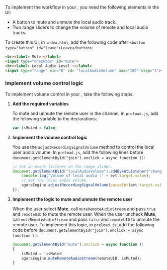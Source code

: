 <PlatformWrapper platform="electron">

To implement the <Vpd k="NAME"/> workflow in your <Vpl k="CLIENT" />, you need the following elements in the UI:
 
* A button to mute and unmute the local audio track.
* Two range sliders to change the volume of remote and local audio tracks.

To create this UI, in `index.html`, add the following code after `<button type="button" id="leave">Leave</button>`:

```html
<br><label> Mute </label>
<input type="checkbox" id="mute">
<br><label> Local Audio Level :</label>
<input type="range" min="0" id= "localAudioVolume" max="100" step="1"><br>
```

### Implement volume control logic

To implement volume control in your <Vpl k="CLIENT" />, take the following steps:

1. **Add the required variables**

   To mute and unmute the remote user in the channel, in `preload.js`, add the following variable to the declarations:
   
   ```javascript
   var isMuted = false;
   ```

1. **Implement the volume control logic**

    You use the `adjustRecordingSignalVolume` method to control the local user audio volume. In `preload.js`, add the following lines before `document.getElementById("join").onclick = async function ()`:

    ```javascript
    // Set an event listener on the range slider.
    document.getElementById("localAudioVolume").addEventListener("change", function(evt) {
        console.log("Volume of local audio :" + evt.target.value);
        // Set the local audio volume.
        agoraEngine.adjustRecordingSignalVolume(parseInt(evt.target.value));
    });
    ```
1. **Implement the logic to mute and unmute the remote user**
    
    When the user select **Mute**, call `muteRemoteAudioStream` and pass `true` and `remoteUID` to mute the remote user. When the user uncheck **Mute**, call `muteRemoteAudioStream` and pass `false` and `remoteUID` to unmute the remote user. To implement this logic,
    in `preload.js`, add the following code before `document.getElementById("join").onclick = async function ()`:

    ```javascript
    document.getElementById("mute").onclick = async function ()
    { 
        isMuted = !isMuted
        agoraEngine.muteRemoteAudioStream(remoteUID, isMuted);
    }
    ```

</PlatformWrapper>
